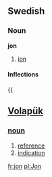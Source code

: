 ==Swedish==
===Noun===
'''jon'''

#{{sv-chemistry}} [[ion]]

====Inflections====
{{

== [[Volapük]] == 
=== [[noun]] === 
# [[reference]] 
# [[indication]]

[[fr:jon]]
[[pl:Jon]]